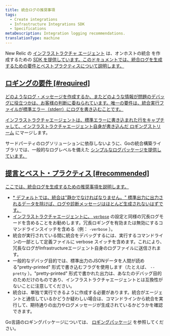 ```yaml
---
title: 統合ログの推奨事項
tags:
  - Create integrations
  - Infrastructure Integrations SDK
  - Specifications
metaDescription: Integration logging recommendations.
translationType: machine
---
```


New Relic の [インフラストラクチャ エージェント](/docs/infrastructure/new-relic-infrastructure/getting-started/introduction-new-relic-infrastructure) は、オンホストの統合 を作成するための [SDK を提供しています。このドキュメントでは、統合ログを生成するための要件とベストプラクティスについて説明します。](/docs/infrastructure/host-integrations/infrastructure-integrations-sdk/get-started/introduction-infrastructure-integrations-sdk/)

## [ロギングの要件 \[#required\]](/docs/infrastructure/host-integrations/infrastructure-integrations-sdk/get-started/introduction-infrastructure-integrations-sdk/)

[どのようなログ・メッセージを作成するか、またどのような情報が問題のデバッグに役立つかは、お客様の判断に委ねられています。唯一の要件は、統合実行ファイルが標準エラー（stderr）にログを書き込むことです。](/docs/infrastructure/host-integrations/infrastructure-integrations-sdk/get-started/introduction-infrastructure-integrations-sdk/)

[インフラストラクチャエージェントは、標準エラーに書き込まれた行をキャプチャして、インフラストラクチャエージェント自身が書き込んだ ](/docs/infrastructure/host-integrations/infrastructure-integrations-sdk/get-started/introduction-infrastructure-integrations-sdk/)[ロギングストリーム](/docs/infrastructure/new-relic-infrastructure/troubleshooting/generating-logs-troubleshooting-infrastructure) にマージします。

サードパーティのログソリューションに依存しないように、Goの統合構築ライブラリでは、一般的なログレベルを備えた [シンプルなログパッケージを提供しています。](https://github.com/newrelic/infra-integrations-sdk/blob/master/docs/toolset/log.md)

## [提言とベスト・プラクティス \[#recommended\]](https://github.com/newrelic/infra-integrations-sdk/blob/master/docs/toolset/log.md)

[ここでは、統合ログを生成するための推奨事項を説明します。](https://github.com/newrelic/infra-integrations-sdk/blob/master/docs/toolset/log.md)

* [\* デフォルトでは、統合は"静かでなければなりません。" 標準出力に出力されるデータを除けば、ログや診断メッセージはほとんど生成されないはずです。](https://github.com/newrelic/infra-integrations-sdk/blob/master/docs/toolset/log.md)
* [インフラストラクチャエージェントに、 ](https://github.com/newrelic/infra-integrations-sdk/blob/master/docs/toolset/log.md)[`verbose`](/docs/infrastructure/new-relic-infrastructure/configuration/configure-infrastructure-agent#verbose) の設定と同様の冗長ログモードを含めることをお勧めします。冗長ロギングを有効または無効にするコマンドラインスイッチを含める（例： `-verbose` ）。
* 統合が実行されている間に統合をデバッグするには、実行するコマンドラインの一部として定義ファイルに verbose スイッチを含めます。これにより、冗長なログがInfrastructureエージェント自身のログファイルに送信されます。
* 一般的なデバッグ目的では、標準出力のJSONデータを人間が読める"pretty-printed" 形式で書き込むフラグを使用します（たとえば、 `--pretty` ）。"pretty-printed" 形式で書かれた出力は、あなたのデバッグ目的のためだけのものであり、インフラストラクチャエージェントとは互換性がないことに注意してください。
* 統合は、単独で実行できるように作成する必要があります。統合がエージェントと通信しているかどうか疑わしい場合は、コマンドラインから統合を実行して、期待通りの出力やログメッセージが生成されているかどうかを確認できます。

Go言語のロギングパッケージについては、 [ロギングパッケージ](https://github.com/newrelic/infra-integrations-sdk/blob/master/docs/toolset/log.md) を参照してください。
